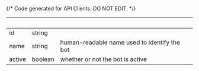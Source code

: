 {/* Code generated for API Clients. DO NOT EDIT. */}

| &nbsp; | &nbsp;  | &nbsp;                                       |
| ------ | ------- | -------------------------------------------- |
| id     | string  |                                              |
| name   | string  | human-readable name used to identify the bot |
| active | boolean | whether or not the bot is active             |
